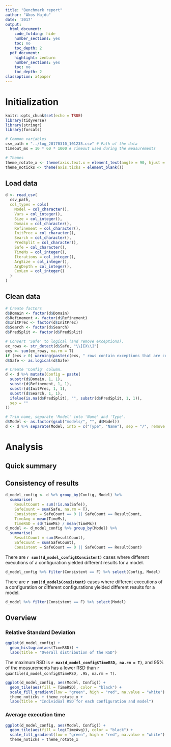 ```yaml
---
title: "Benchmark report"
author: "Akos Hajdu"
date: '2017'
output:
  html_document:
    code_folding: hide
    number_sections: yes
    toc: no
    toc_depth: 2
  pdf_document:
    highlight: zenburn
    number_sections: yes
    toc: no
    toc_depth: 2
classoption: a4paper
---
```


# Initialization

```r
knitr::opts_chunk$set(echo = TRUE)
library(tidyverse)
library(stringr)
library(forcats)
```

```r
# Common variables
csv_path = "../log_20170310_101235.csv" # Path of the data
timeout_ms = 10 * 60 * 1000 # Timeout used during the measurements

# Themes
theme_rotate_x <- theme(axis.text.x = element_text(angle = 90, hjust = 1, vjust = 0.5))
theme_noticks <- theme(axis.ticks = element_blank())
```

## Load data

```r
d <- read_csv(
  csv_path,
  col_types = cols(
    Model = col_character(),
    Vars = col_integer(),
    Size = col_integer(),
    Domain = col_character(),
    Refinement = col_character(),
    InitPrec = col_character(),
    Search = col_character(),
    PredSplit = col_character(),
    Safe = col_character(),
    TimeMs = col_integer(),
    Iterations = col_integer(),
    ArgSize = col_integer(),
    ArgDepth = col_integer(),
    CexLen = col_integer()
  )
)
```

## Clean data

```r
# Create factors
d$Domain <- factor(d$Domain)
d$Refinement <- factor(d$Refinement)
d$InitPrec <- factor(d$InitPrec)
d$Search <- factor(d$Search)
d$PredSplit <- factor(d$PredSplit)

# Convert 'Safe' to logical (and remove exceptions).
ex_rows <- str_detect(d$Safe, "\\[EX\\]")
exs <- sum(ex_rows, na.rm = T)
if (exs > 0) warning(paste(c(exs, " rows contain exceptions that are converted to NAs.")))
d$Safe <- as.logical(d$Safe)

# Create 'Config' column.
d <- d %>% mutate(Config = paste(
  substr(d$Domain, 1, 1),
  substr(d$Refinement, 1, 1),
  substr(d$InitPrec, 1, 1),
  substr(d$Search, 1, 1),
  ifelse(is.na(d$PredSplit), "", substr(d$PredSplit, 1, 1)),
  sep = ""
))

# Trim name, separate 'Model' into 'Name' and 'Type'.
d$Model <- as.factor(gsub("models/", "", d$Model))
d <- d %>% separate(Model, into = c("Type", "Name"), sep = "/", remove = F)
```

# Analysis

## Quick summary


## Consistency of results
```r
d_model_config <- d %>% group_by(Config, Model) %>%
  summarise(
    ResultCount = sum(!is.na(Safe)),
    SafeCount = sum(Safe, na.rm = T),
    Consistent = SafeCount == 0 || SafeCount == ResultCount,
    TimeAvg = mean(TimeMs),
    TimeRSD = sd(TimeMs) / mean(TimeMs))
d_model <- d_model_config %>% group_by(Model) %>%
  summarise(
    ResultCount = sum(ResultCount),
    SafeCount = sum(SafeCount),
    Consistent = SafeCount == 0 || SafeCount == ResultCount)
```

There are **`r sum(!d_model_config$Consistent)`** cases where different executions of a configuration yielded different results for a model.
```r
d_model_config %>% filter(Consistent == F) %>% select(Config, Model)
```

There are **`r sum(!d_model$Consistent)`** cases where different executions of a configuration or different configurations yielded different results for a model.
```r
d_model %>% filter(Consistent == F) %>% select(Model)
```

## Overview

### Relative Standard Deviation

```r
ggplot(d_model_config) +
  geom_histogram(aes(TimeRSD)) +
  labs(title = "Overall distribution of the RSD")
```

The maximum RSD is **`r max(d_model_config$TimeRSD, na.rm = T)`**, and 95% of the measurements has a lower RSD than `r quantile(d_model_config$TimeRSD, .95, na.rm = T)`.

```r
ggplot(d_model_config, aes(Model, Config)) +
  geom_tile(aes(fill = TimeRSD), color = "black") +
  scale_fill_gradient(low = "green", high = "red", na.value = "white") +
  theme_noticks + theme_rotate_x +
  labs(title = "Individual RSD for each configuration and model")

```

### Average execution time
```r
ggplot(d_model_config, aes(Model, Config)) +
  geom_tile(aes(fill = log(TimeAvg)), color = "black") +
  scale_fill_gradient(low = "green", high = "red", na.value = "white") +
  theme_noticks + theme_rotate_x
```

